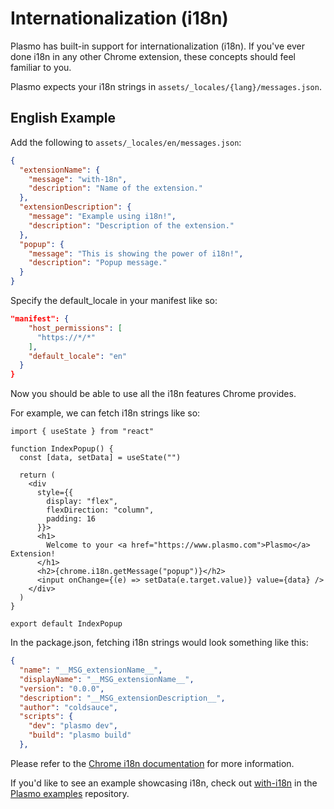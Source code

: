 # Internationalization (i18n)

Plasmo has built-in support for internationalization (i18n). If you've ever done i18n in any other Chrome extension, these concepts should feel familiar to you.

Plasmo expects your i18n strings in `assets/_locales/{lang}/messages.json`.

## English Example

Add the following to `assets/_locales/en/messages.json`:

```json
{
  "extensionName": {
    "message": "with-18n",
    "description": "Name of the extension."
  },
  "extensionDescription": {
    "message": "Example using i18n!",
    "description": "Description of the extension."
  },
  "popup": {
    "message": "This is showing the power of i18n!",
    "description": "Popup message."
  }
}
```

Specify the default_locale in your manifest like so:

```json
"manifest": {
    "host_permissions": [
      "https://*/*"
    ],
    "default_locale": "en"
  }
}
```

Now you should be able to use all the i18n features Chrome provides.

For example, we can fetch i18n strings like so:

```tsx
import { useState } from "react"

function IndexPopup() {
  const [data, setData] = useState("")

  return (
    <div
      style={{
        display: "flex",
        flexDirection: "column",
        padding: 16
      }}>
      <h1>
        Welcome to your <a href="https://www.plasmo.com">Plasmo</a> Extension!
      </h1>
      <h2>{chrome.i18n.getMessage("popup")}</h2>
      <input onChange={(e) => setData(e.target.value)} value={data} />
    </div>
  )
}

export default IndexPopup
```

In the package.json, fetching i18n strings would look something like this:

```json
{
  "name": "__MSG_extensionName__",
  "displayName": "__MSG_extensionName__",
  "version": "0.0.0",
  "description": "__MSG_extensionDescription__",
  "author": "coldsauce",
  "scripts": {
    "dev": "plasmo dev",
    "build": "plasmo build"
  },
```

Please refer to the [Chrome i18n documentation](https://developer.chrome.com/extensions/i18n) for more information.

If you'd like to see an example showcasing i18n, check out [with-i18n](https://github.com/PlasmoHQ/examples/blob/main/with-i18n) in the [Plasmo examples](https://github.com/PlasmoHQ/examples) repository.
